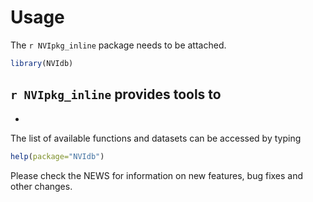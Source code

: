 # Usage

The `r NVIpkg_inline` package needs to be attached.

``` r
library(NVIdb)
```

`r NVIpkg_inline` provides tools to 
- 
- 

The list of available functions and datasets can be accessed by typing

``` r
help(package="NVIdb")
```
Please check the NEWS for information on new features, bug fixes and other changes.


